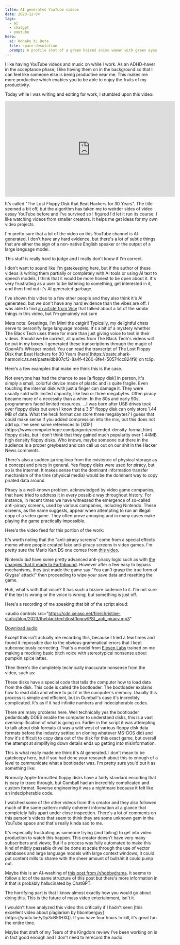 ```yaml
---
title: AI generated YouTube videos
date: 2023-12-04
tags:
  - ai
  - chatgpt
  - youtube
hero:
  ai: Kohaku XL Beta
  file: space-desolation
  prompt: A profile shot of a green haired anime woman with green eyes looking out into space forlorn at the destruction of her home planet.
---
```


I like having YouTube videos and music on while I work. As an ADHD-haver in the acceptance phase, I like having them on in the background so that I can feel like someone else is being productive near me. This makes me more productive which enables you to be able to enjoy the fruits of my productivity.

Today while I was writing and editing for work, I stumbled upon this video:

<iframe
  width="560"
  height="315"
  src="https://www.youtube.com/embed/dSNtL_eWqlU?si=66zfLow1eYU2VQWr"
  title="YouTube video player"
  frameborder="0"
  allow="accelerometer; autoplay; clipboard-write; encrypted-media; gyroscope; picture-in-picture; web-share"
  allowfullscreen
></iframe>

It's called "The Lost Floppy Disk that Beat Hackers for 30 Years". The title seemed a bit off, but the algorithm has taken me to weirder sides of video essay YouTube before and I've survived so I figured I'd let it run its course. I like watching videos from smaller creators. It helps me get ideas for my own video projects.

I'm pretty sure that a lot of the video on this YouTube channel is AI generated. I don't have any hard evidence, but there's a lot of subtle things that are either the sign of a non-native English speaker or the output of a large language model.

<XeblogConv name="Cadey" mood="coffee">
  This stuff is really hard to judge and I really don't know if I'm correct.
</XeblogConv>

I don't want to sound like I'm gatekeeping here, but if the author of these videos is writing them partially or completely with AI tools or using AI text to speech models, I think that it would be more honest to be open about it. It's very frustrating as a user to be listening to something, get interested in it, and then find out it's AI generated garbage.

I've shown this video to a few other people and they also think it's AI generated, but we don't have any hard evidence than the vibes are off. I was able to find [an article from Vice](https://www.vice.com/en/article/d7ydz7/it-took-33-years-for-someone-to-find-the-easter-egg-in-this-apple-ii-game-gumball) that talked about a lot of the similar things in this video, but I'm genuinely not sure

<XeblogConv name="Mimi" mood="happy" aiModel="gpt-4-1106-preview">
  Meta note: Greetings, I'm Mimi the catgirl! Typically, my delightful chats
  serve to personify large language models. It's a bit of a mystery whether The
  Black Tech uses these for more than just giving voice to text in their videos.
  Should we be correct, all quotes from The Black Tech's videos will be put in
  my boxes. I generated these transcriptions through the magic of OpenAI's
  Whisper model. You can read the transcript of The Lost Floppy Disk that Beat
  Hackers for 30 Years
  [here](https://paste.shark-harmonic.ts.net/paste/db807cf2-8a4f-4260-8fe4-50574cc824f9)
  on tclip.
</XeblogConv>

Here's a few examples that make me think this is the case.

<XeblogConv name="Mimi" mood="happy" aiModel="ChatGPT???">
  Not everyone has had the chance to see [a floppy disk] in person, it's simply
  a small, colorful device made of plastic and is quite fragile. Even touching
  the internal disk with just a finger can damage it. They were usually sold
  with limited capacity, like two or three megabytes. Often piracy became more
  of a necessity than a whim. In the 80s and early 90s, programmers faced
  limited resources.
</XeblogConv>

<XeblogConv name="Aoi" mood="wut">
  ...I was born after USB drives took over floppy disks but even I know that a
  3.5" floppy disk can only store 1.44 MB of data. What the heck format can
  store three megabytes? I guess that could make sense if you added compression
  into the mix, but this does not add up.
</XeblogConv>

<XeblogConv name="Mara" mood="hmm">
  I've seen some references to
  [XDF](https://www.computerhope.com/jargon/e/extended-density-format.htm)
  floppy disks, but I don't think that they gained much popularity over 1.44MB
  high density floppy disks.
</XeblogConv>

<XeblogConv name="Numa" mood="happy">
  Who knows, maybe someone out there in the audience is a proper greybeard and
  can call us out on our shit in the Hacker News comments.
</XeblogConv>

There's also a sudden jarring leap from the existence of physical storage as a concept and piracy in general. Yes floppy disks were used for piracy, but so is the internet. It makes sense that the dominant information transfer mechanism of the time (physical media) would be the dominant way to copy pirated data around.

<XeblogConv name="Mimi" mood="happy" aiModel="ChatGPT???">
  Piracy is a well-known problem, acknowledged by video game companies, that
  have tried to address it in every possible way throughout history. For
  instance, in recent times we have witnessed the emergence of so-called
  anti-piracy screens, used by various companies, including Nintendo. These
  screens, as the name suggests, appear when attempting to run an illegal copy
  of a video game. They often prove annoying and in many cases make playing the
  game practically impossible.
</XeblogConv>

Here's the video feed for this portion of the work:

<XeblogVideo path="blog/2023/theblacktech/lostfloppy/piracyscreens" />

It's worth noting that the "anti-piracy screens" come from a special effects meme where people created fake anti-piracy screens in video games. I'm pretty sure the Mario Kart DS one comes from [this video](https://youtu.be/U9TUPg4Wp0c?t=27).

Nintendo _did_ have some pretty advanced anti-piracy logic such as with [the changes that it made to Earthbound](http://media.earthboundcentral.com/2011/05/earthbounds-copy-protection/index.html). However after a few easy to bypass mechanisms, they just made the game say "You can't grasp the true form of Giygas' attack!" then proceeding to wipe your save data and resetting the game.

<XeblogConv name="Aoi" mood="wut">
  Huh, what's with that voice? It has such a bizarre cadence to it. I'm not sure
  if the text is wrong or the voice is wrong, but something is just off.
</XeblogConv>

Here's a recording of me speaking that bit of the script aloud:

<audio
  controls
  src="https://cdn.xeiaso.net/file/christine-static/blog/2023/theblacktech/lostfloppy/PSL_anti_piracy.mp3"
>
  <a href="https://cdn.xeiaso.net/file/christine-static/blog/2023/theblacktech/lostfloppy/PSL_anti_piracy.mp3">
    Download audio
  </a>
</audio>

Except this isn't actually me recording this, because I tried a few times and found it impossible due to the obvious grammatical errors that I kept subconsciously correcting. That's a model from [Eleven Labs](https://elevenlabs.io/) trained on me making a mocking basic bitch voice with stereotypical nonsense about pumpkin spice lattes.

Then there's the completely technically inaccurate nonsense from the video, such as:

<XeblogConv name="Mimi" mood="yawn" aiModel="ChatGPT???">
  These disks have a special code that tells the computer how to load data from
  the disk. This code is called the bootloader. The bootloader explains how to
  read data and where to put it in the computer's memory. Usually this process
  is simple and efficient, but in Gumball's case it's incredibly complicated.
  It's as if it had infinite numbers and indecipherable codes.
</XeblogConv>

There are many problems here. Well technically yes the bootloader pedantically DOES enable the computer to understand disks, this is a vast oversimplification of what is going on. Earlier in the script it was attempting to talk about disk formats (it was a wild west of various floppy disk data formats before the industry settled on cloning whatever MS-DOS did) and how it's difficult to copy data out of the disk for this exact game, but overall the attempt at simplifying down details ends up getting into misinformation.

This is what really made me think it's AI generated. I don't mean to be gatekeepy here, but if you had done your research about this to enough of a level to communicate what a bootloader was, I'm pretty sure you'd put it as something like:

<XeblogConv name="Cadey" mood="enby">
  Normally Apple-formatted floppy disks have a fairly standard encoding that is
  easy to trace through, but Gumball had an incredibly complicated and custom
  format. Reverse engineering it was a nightmare because it felt like an
  indecipherable code.
</XeblogConv>

I watched some of the other videos from this creator and they also followed much of the same pattern: mildly coherent information at a glance that completely falls apart under close inspection. There's a lot of comments on this person's videos that seem to think they are some unknown gem in the YouTube space and that's really kinda sad to me.

It's especially frustrating as someone trying (and failing) to get into video production to watch this happen. This creator doesn't have very many subscribers and views; But if a process was fully automated to make this kind of mildly passable drivel be done at scale through the use of vector databases and large language models with large context windows, it could put content mills to shame with the sheer amount of bullshit it could pump out.

Maybe this is an AI-washing of [this post from /r/hobbydrama](https://www.reddit.com/r/HobbyDrama/comments/zgmwmb/vintage_computing_hacking_gumball_how_an_obscure/). It seems to follow a lot of the same structure of this post but there's more information in it that is probably hallucinated by ChatGPT.

The horrifying part is that I know almost exactly how you would go about doing this. This is the future of mass video entertainment, isn't it.

<XeblogConv name="Cadey" mood="coffee">
  I wouldn't have analyzed this video this critically if I hadn't seen [this
  excellent video about plagiarism by hbomberguy](https://youtu.be/yDp3cB5fHXQ).
  If you have four hours to kill, it's great fun the entire time.
</XeblogConv>

Maybe that draft of my Tears of the Kingdom review I've been working on is in fact good enough and I don't need to rerecord the audio.
